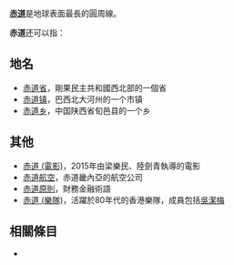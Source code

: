 '''[[赤道|赤道]]'''是地球表面最長的圓周線。

'''赤道'''还可以指：

==地名==
*[[赤道省|赤道省]]，剛果民主共和國西北部的一個省
*[[赤道镇|赤道镇]]，巴西北大河州的一个市镇
*[[赤道乡|赤道乡]]，中国陕西省旬邑县的一个乡

==其他==
*[[赤道_(電影)|赤道 (電影)]]，2015年由梁樂民、陸劍青執導的電影
*[[赤道航空|赤道航空]]，赤道畿內亞的航空公司
*[[赤道原則|赤道原則]]，財務金融術語
*[[赤道_(樂隊)|赤道 (樂隊)]]，活躍於80年代的香港樂隊，成員包括[[吳潔梅|吳潔梅]]

== 相關條目 ==
*{{lookfrom|赤道}}

{{disambig|C|Cat=二字消歧義}}